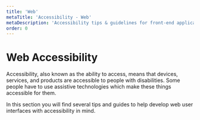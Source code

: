 ```yaml
---
title: 'Web'
metaTitle: 'Accessibility - Web'
metaDescription: 'Accessibility tips & guidelines for front-end applications'
order: 0
---
```


# Web Accessibility

Accessibility, also known as the ability to access, means that devices,
services, and products are accessible to people with disabilities. Some people
have to use assistive technologies which make these things accessible for them.

In this section you will find several tips and guides to help develop web user
interfaces with accessibility in mind.
